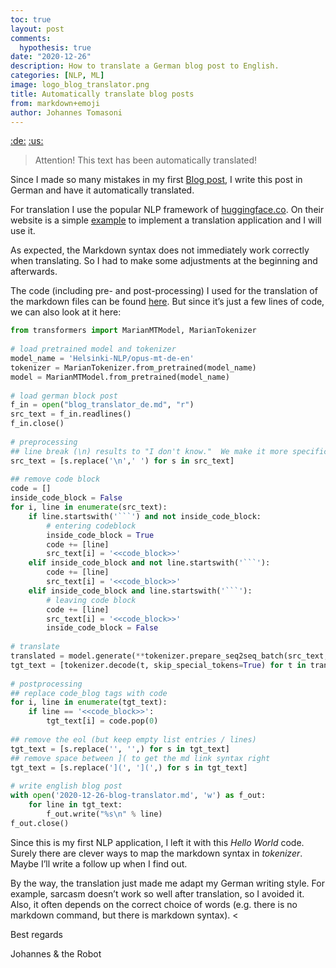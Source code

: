 ```yaml
---
toc: true
layout: post
comments:
  hypothesis: true
date: "2020-12-26"
description: How to translate a German blog post to English.
categories: [NLP, ML]
image: logo_blog_translator.png
title: Automatically translate blog posts
from: markdown+emoji
author: Johannes Tomasoni
---
```


[:de:](index-de.html) [:us:](index.html) 

> Attention! This text has been automatically translated! 

Since I made so many mistakes in my first [Blog post](https://datamuni.com/@joatom/a-handful-of-bricks-from-sql-to-pandas), I write this post in German and have it automatically translated. 

For translation I use the popular NLP framework of [huggingface.co](https://huggingface.co/transformers/index.html). On their website is a simple [example](https://huggingface.co/transformers/model_doc/marian.html) to implement a translation application and I will use it. 

As expected, the Markdown syntax does not immediately work correctly when translating. 
So I had to make some adjustments at the beginning and afterwards. 

The code (including pre- and post-processing) I used for the translation of the markdown files can be found [here](https://github.com/joatom/blog-resources/tree/main/blog_translator). 
But since it's just a few lines of code, we can also look at it here: 

```python 
from transformers import MarianMTModel, MarianTokenizer 
 
# load pretrained model and tokenizer 
model_name = 'Helsinki-NLP/opus-mt-de-en' 
tokenizer = MarianTokenizer.from_pretrained(model_name) 
model = MarianMTModel.from_pretrained(model_name) 
 
# load german block post 
f_in = open("blog_translator_de.md", "r") 
src_text = f_in.readlines() 
f_in.close() 
 
# preprocessing 
## line break (\n) results to "I don't know."  We make it more specific: 
src_text = [s.replace('\n',' ') for s in src_text] 
 
## remove code block 
code = [] 
inside_code_block = False 
for i, line in enumerate(src_text): 
    if line.startswith('```') and not inside_code_block: 
        # entering codeblock 
        inside_code_block = True 
        code += [line] 
        src_text[i] = '<<code_block>>' 
    elif inside_code_block and not line.startswith('```'): 
        code += [line] 
        src_text[i] = '<<code_block>>' 
    elif inside_code_block and line.startswith('```'): 
        # leaving code block 
        code += [line] 
        src_text[i] = '<<code_block>>' 
        inside_code_block = False 
 
# translate 
translated = model.generate(**tokenizer.prepare_seq2seq_batch(src_text, return_tensors="pt")) 
tgt_text = [tokenizer.decode(t, skip_special_tokens=True) for t in translated] 
 
# postprocessing 
## replace code_blog tags with code 
for i, line in enumerate(tgt_text): 
    if line == '<<code_block>>': 
        tgt_text[i] = code.pop(0) 
 
## remove the eol (but keep empty list entries / lines) 
tgt_text = [s.replace('', '',) for s in tgt_text] 
## remove space between ]( to get the md link syntax right 
tgt_text = [s.replace('](', '](',) for s in tgt_text] 
 
# write english blog post 
with open('2020-12-26-blog-translator.md', 'w') as f_out: 
    for line in tgt_text: 
        f_out.write("%s\n" % line) 
f_out.close() 
``` 

Since this is my first NLP application, I left it with this *Hello World* code. Surely there are clever ways to map the markdown syntax in *tokenizer*. Maybe I'll write a follow up when I find out. 

By the way, the translation just made me adapt my German writing style. 
For example, sarcasm doesn't work so well after translation, so I avoided it. 
Also, it often depends on the correct choice of words (e.g. there is no markdown command, but there is markdown syntax). <<eol>

Best regards 

Johannes & the Robot
